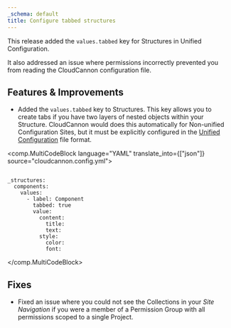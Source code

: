 ```yaml
---
_schema: default
title: Configure tabbed structures
---
```

This release added the `values.tabbed` key for Structures in Unified Configuration.

It also addressed an issue where permissions incorrectly prevented you from reading the CloudCannon configuration file.

## Features & Improvements

* Added the `values.tabbed` key to Structures. This key allows you to create tabs if you have two layers of nested objects within your Structure. CloudCannon would does this automatically for Non-unified Configuration Sites, but it must be explicitly configured in the [Unified Configuration](/documentation/guides/unified-configuration-migration-guide/) file format.

<comp.MultiCodeBlock language="YAML" translate_into={["json"]} source="cloudcannon.config.yml">
``````````

_structures:
  components:
    values:
      - label: Component
        tabbed: true
        value:
          content:
            title:
            text:
          style:
            color:
            font:

``````````
</comp.MultiCodeBlock>

## Fixes

* Fixed an issue where you could not see the Collections in your *Site Navigation* if you were a member of a Permission Group with all permissions scoped to a single Project.